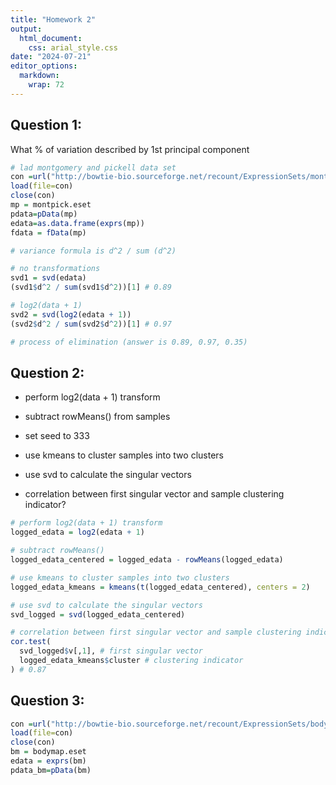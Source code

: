 ```yaml
---
title: "Homework 2"
output: 
  html_document: 
    css: arial_style.css
date: "2024-07-21"
editor_options: 
  markdown: 
    wrap: 72
---
```


## Question 1:

What % of variation described by 1st principal component

```r

# lad montgomery and pickell data set 
con =url("http://bowtie-bio.sourceforge.net/recount/ExpressionSets/montpick_eset.RData")
load(file=con)
close(con)
mp = montpick.eset
pdata=pData(mp)
edata=as.data.frame(exprs(mp))
fdata = fData(mp)

# variance formula is d^2 / sum (d^2)

# no transformations 
svd1 = svd(edata)
(svd1$d^2 / sum(svd1$d^2))[1] # 0.89

# log2(data + 1)
svd2 = svd(log2(edata + 1))
(svd2$d^2 / sum(svd2$d^2))[1] # 0.97

# process of elimination (answer is 0.89, 0.97, 0.35)
```

## Question 2: 

-   perform log2(data + 1) transform

-   subtract rowMeans() from samples

-   set seed to 333

-   use kmeans to cluster samples into two clusters

-   use svd to calculate the singular vectors

-   correlation between first singular vector and sample clustering
    indicator?

```r

# perform log2(data + 1) transform 
logged_edata = log2(edata + 1)

# subtract rowMeans() 
logged_edata_centered = logged_edata - rowMeans(logged_edata)

# use kmeans to cluster samples into two clusters 
logged_edata_kmeans = kmeans(t(logged_edata_centered), centers = 2)

# use svd to calculate the singular vectors
svd_logged = svd(logged_edata_centered)

# correlation between first singular vector and sample clustering indicator? 
cor.test(
  svd_logged$v[,1], # first singular vector
  logged_edata_kmeans$cluster # clustering indicator 
) # 0.87 
```

## Question 3: 

```r

con =url("http://bowtie-bio.sourceforge.net/recount/ExpressionSets/bodymap_eset.RData")
load(file=con)
close(con)
bm = bodymap.eset
edata = exprs(bm)
pdata_bm=pData(bm)


```
